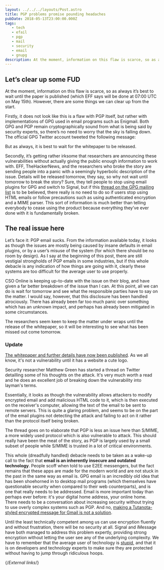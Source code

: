```yaml
---
layout: ../../../layouts/Post.astro
title: PGP problems promise pounding headaches
pubDate: 2018-05-13T23:00:00.000Z
tags: 
   - tech
   - efail
   - pgp
   - mail
   - security
   - email
   - gnupg
description: At the moment, information on this flaw is scarce, so as always it’s best to wait until the paper is published. However, there are some things we can clear up from the start.
---
```



## Let’s clear up some FUD

At the moment, information on this flaw is scarce, so as always it’s best to wait until the paper is published (which EFF says will be done at 07:00 UTC on May 15th). However, there are some things we can clear up from the start.

Firstly, it does not look like this is a flaw with PGP itself, but rather with implementations of GPG used in email programs such as Enigmail. Both GPG and PGP remain cryptographically sound from what is being said by security experts, so there’s no need to worry that the sky is falling down. The official GPG Twitter account tweeted the following message:

<Tweet id="995931083584757760" />

But as always, it is best to wait for the whitepaper to be released.

Secondly, it’s getting rather irksome that researchers are announcing these vulnerabilities without actually giving the public enough information to work with. EFF, TheHackerNews, and the researchers who broke the story are sending people into a panic with a seemingly hyperbolic description of the issue. Details will be released tomorrow, they say, so why not wait until tomorrow to break the story? Sure, they tell people to stop using email plugins for GPG and switch to Signal, but if this [thread on the GPG mailing list][gpg-mailing-list] is to be believed, there really is no need to do so if users stop using HTML emails or follow precautions such as using authenticated encryption and a MIME parser. This sort of information is much better than telling everybody to cease using the product because everything they’ve ever done with it is fundamentally broken.

## The real issue here

Let’s face it: PGP email sucks. From the information available today, it looks as though the issues are mostly being caused by insane defaults in email plugins, or by a user’s misuse of the system (for which there should be no room by design). As I say at the beginning of this post, there are still vestigial strongholds of PGP emails in some industries, but if this whole debacle is any indication of how things are going with it, clearly these systems are too difficult for the average user to use properly.

CSO Online is keeping up-to-date with the issue on their blog, and have given a far better breakdown of the issue than I can. At this point, all we can do is wait for tomorrow and see what the responsible parties have to say on the matter. I would say, however, that this disclosure has been handled atrociously. There has already been far too much panic over something which has an unknown impact, and perhaps has already been mitigated in some circumstances.

<Tweet id="995929684750815233" />

The researchers seem keen to keep the matter under wraps until the release of the whitepaper, so it will be interesting to see what has been missed out come tomorrow.

<Tweet id="995936859980222464" />

### Update

[The whitepaper and further details have now been published][efail]. As we all know, it's not a vulnerability until it has a website a cute logo.

Security researcher Matthew Green has started a thread on Twitter detailling some of his thoughts on the attack. It's very much worth a read and he does an excellent job of breaking down the vulnerability into layman's terms.

<Tweet id="995989254143606789" />

Essentially, it looks as though the vulnerability allows attackers to modify encrypted email and add malicious HTML code to it, which is then executed on the receiver's computer, allowing the text of the email to be sent to remote servers. This is quite a glaring problem, and seems to be on the part of the email plugins not detecting the attack and failing to act on it rather than the protocol itself being broken.

<Tweet id="995993446283382784" />

The thread goes on to elaborate that PGP is less an issue here than S/MIME, a more widely used protocol which is also vulnerable to attack. This should really have been the meat of the story, as PGP is largely used by a small subset of people while S/MIME is trusted in a lot of critical environments.

This whole (dreadfully handled) debacle needs to be taken as a wake-up call to the fact that **email is an inherently insecure and outdated technology**. People scoff when told to use E2EE messengers, but the fact remains that these apps are made for the modern world and are not stuck in the past in the same way as email is. GPG email is an incredibly old idea that has been shoehorned in to desktop mail programs (which themselves have questionable security when compared to their web counterparts), and is one that really needs to be addressed. Email is more important today than perhaps ever before: it's your digital home address, your online home. There needs to be a conversation about increasing security without trying to use overly complex systems such as PGP. And no, [making a Tutanota-styled encrypted message for Gmail is not a solution][gmail-security].

Until the least technically competent among us can use encryption fluently and without frustration, there will be no security at all. Signal and iMessage have both managed to address this problem expertly, providing strong encryption without letting the user see any of the underlying complexity. We have to remember that the average user of technology is [stupid][users-stupid], and that it is on developers and technology experts to make sure they are protected without having to jump through ridiculous hoops.

{/*External links*/}

[efail]: https://efail.de/
[gmail-security]: https://www.theregister.co.uk/2018/04/16/google_gmail_security/
[gpg-mailing-list]: https://lists.gnupg.org/pipermail/gnupg-users/2018-May/060315.html
[users-stupid]: https://www.over-yonder.net/~fullermd/rants/winstupid/1